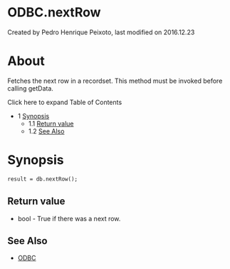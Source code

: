 
# ODBC.nextRow 

 Created by  Pedro Henrique Peixoto, last modified on 2016.12.23

# About

Fetches the next row in a recordset. This method must be invoked before calling getData.

Click here to expand Table of Contents

* 1 [Synopsis](#synopsis)  
   * 1.1 [Return value](#return-value)  
   * 1.2 [See Also](#see-also)

# Synopsis

```xml
result = db.nextRow();
```

## Return value

* bool - True if there was a next row.

## See Also

* [ODBC](./ODBC_13173465.mdx#odbc)



